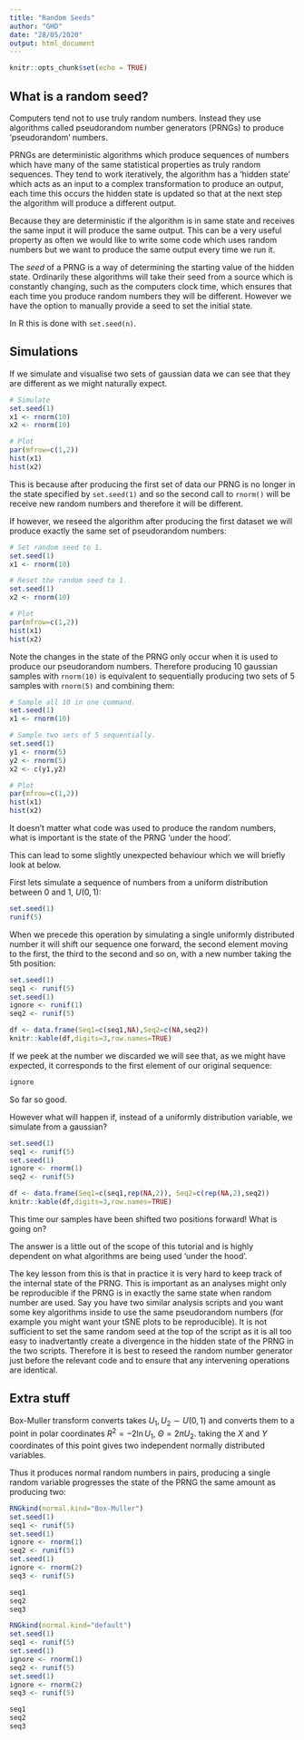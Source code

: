 ```yaml
---
title: "Random Seeds"
author: "GHD"
date: "28/05/2020"
output: html_document
---
```


```r
knitr::opts_chunk$set(echo = TRUE)
```

## What is a random seed?

Computers tend not to use truly random numbers. Instead they use algorithms called pseudorandom number generators (PRNGs) to produce 'pseudorandom' numbers.

PRNGs are deterministic algorithms which produce sequences of numbers which have many of the same statistical properties as truly random sequences. 
They tend to work iteratively, the algorithm has a 'hidden state' which acts as an input to a complex transformation to produce an output, each time this occurs the hidden state is updated so that at the next step the algorithm will produce a different output.

Because they are deterministic if the algorithm is in same state and receives the same input it will produce the same output. This can be a very useful property as often we would like to write some code which uses random numbers but we want to produce the same output every time we run it.

The *seed* of a PRNG is a way of determining the starting value of the hidden state. Ordinarily these algorithms will take their seed from a source which is constantly changing, such as the computers clock time, which ensures that each time you produce random numbers they will be different. However we have the option to manually provide a seed to set the initial state.

In R this is done with `set.seed(n)`.

## Simulations


If we simulate and visualise two sets of gaussian data we can see that they are different as we might naturally expect.

```r
# Simulate 
set.seed(1)
x1 <- rnorm(10)
x2 <- rnorm(10)

# Plot
par(mfrow=c(1,2))
hist(x1)
hist(x2)
```
This is because after producing the first set of data our PRNG is no longer in the state specified by `set.seed(1)` and so the second call to `rnorm()` will be receive new random numbers and therefore it will be different.

If however, we reseed the algorithm after producing the first dataset we will produce exactly the same set of pseudorandom numbers:

```r
# Set random seed to 1.
set.seed(1)
x1 <- rnorm(10)

# Reset the random seed to 1.
set.seed(1)
x2 <- rnorm(10)

# Plot
par(mfrow=c(1,2))
hist(x1)
hist(x2)
```

Note the changes in the state of the PRNG only occur when it is used to produce our pseudorandom numbers. Therefore producing 10 gaussian samples with `rnorm(10)` is equivalent to sequentially producing two sets of 5 samples with `rnorm(5)` and combining them: 

```r
# Sample all 10 in one command.
set.seed(1)
x1 <- rnorm(10)

# Sample two sets of 5 sequentially.
set.seed(1)
y1 <- rnorm(5)
y2 <- rnorm(5)
x2 <- c(y1,y2)

# Plot
par(mfrow=c(1,2))
hist(x1)
hist(x2)
```

It doesn't matter what code was used to produce the random numbers, what is important is the state of the PRNG 'under the hood'.

This can lead to some slightly unexpected behaviour which we will briefly look at below.

First lets simulate a sequence of numbers from a uniform distribution between 0 and 1, $U(0,1)$:
 
```r
set.seed(1)
runif(5)
```

When we precede this operation by simulating a single uniformly distributed number it will shift our sequence one forward, the second element moving to the first, the third to the second and so on, with a new number taking the 5th position:

```r
set.seed(1)
seq1 <- runif(5)
set.seed(1)
ignore <- runif(1)
seq2 <- runif(5)

df <- data.frame(Seq1=c(seq1,NA),Seq2=c(NA,seq2))
knitr::kable(df,digits=3,row.names=TRUE)
```

If we peek at the number we discarded we will see that, as we might have expected, it corresponds to the first element of our original sequence:

```r
ignore
```

So far so good.

However what will happen if, instead of a uniformly distribution variable, we simulate from a gaussian?

```r
set.seed(1)
seq1 <- runif(5)
set.seed(1)
ignore <- rnorm(1)
seq2 <- runif(5)

df <- data.frame(Seq1=c(seq1,rep(NA,2)), Seq2=c(rep(NA,2),seq2))
knitr::kable(df,digits=3,row.names=TRUE)
```

This time our samples have been shifted two positions forward! What is going on?

The answer is a little out of the scope of this tutorial and is highly dependent on what algorithms are being used 'under the hood'. 

The key lesson from this is that in practice it is very hard to keep track of the internal state of the PRNG. This is important as an analyses might only be reproducible if the PRNG is in exactly the same state when random number are used. Say you have two similar analysis scripts and you want some key algorithms inside to use the same pseudorandom numbers (for example you might want your tSNE plots to be reproducible). It is not sufficient to set the same random seed at the top of the script as it is all too easy to inadvertantly create a divergence in the hidden state of the PRNG in the two scripts. Therefore it is best to reseed the random number generator just before the relevant code and to ensure that any intervening operations are identical.


## Extra stuff
Box-Muller transform converts takes $U_1, U_2 \sim U(0,1)$ and converts them to a point in polar coordinates $R^2 = -2 \ln U_1$, $\Theta = 2\pi U_2.$ taking the $X$ and $Y$ coordinates of this point gives two independent normally distributed variables.

Thus it produces normal random numbers in pairs, producing a single random variable progresses the state of the PRNG the same amount as producing two:

```r
RNGkind(normal.kind="Box-Muller")
set.seed(1)
seq1 <- runif(5)
set.seed(1)
ignore <- rnorm(1)
seq2 <- runif(5)
set.seed(1)
ignore <- rnorm(2)
seq3 <- runif(5)

seq1
seq2
seq3
```


```r
RNGkind(normal.kind="default")
set.seed(1)
seq1 <- runif(5)
set.seed(1)
ignore <- rnorm(1)
seq2 <- runif(5)
set.seed(1)
ignore <- rnorm(2)
seq3 <- runif(5)

seq1
seq2
seq3
```





